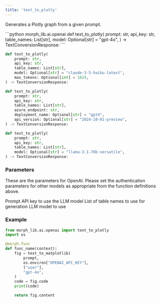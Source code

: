 ```yaml
---
title: 'text_to_plotly'
---
```


Generates a Plotly graph from a given prompt.

<CodeGroup>
```python morph_lib.ai.openai
def text_to_plotly(
    prompt: str,
    api_key: str,
    table_names: List[str],
    model: Optional[str] = "gpt-4o",
) -> TextConversionResponse:
```

```python morph_lib.ai.anthropic
def text_to_plotly(
    prompt: str,
    api_key: str,
    table_names: List[str],
    model: Optional[str] = "claude-3-5-haiku-latest",
    max_tokens: Optional[int] = 1024,
) -> TextConversionResponse:
```

```python morph_lib.ai.azure
def text_to_plotly(
    prompt: str,
    api_key: str,
    table_names: List[str],
    azure_endpoint: str,
    deployment_name: Optional[str] = "gpt4",
    api_version: Optional[str] = "2024-10-01-preview",
) -> TextConversionResponse:
```

```python morph_lib.ai.groq
def text_to_plotly(
    prompt: str,
    api_key: str,
    table_names: List[str],
    model: Optional[str] = "llama-3.1-70b-versatile",
) -> TextConversionResponse:
```

</CodeGroup>

### Parameters
These are the parameters for OpenAI. Please set the authentication parameters for other models as appropriate from the function definitions above.

<ParamField body="prompt" type="string" required>
Prompt
</ParamField>

<ParamField body="api_key" type="string" required>
API key to use the LLM model
</ParamField>

<ParamField body="table_names" type="list" required>
List of table names to use for generation
</ParamField>

<ParamField body="model" type="string" optional>
LLM model to use
</ParamField>

### Example

```python
from morph_lib.ai.openai import text_to_plotly
import os

@morph.func
def func_name(context):
	fig = text_to_matplotlib(
		prompt,
		os.environ["OPENAI_API_KEY"],
		["user"],
		"gpt-4o",
	)
	code = fig.code
	print(code)

	return fig.content
```
